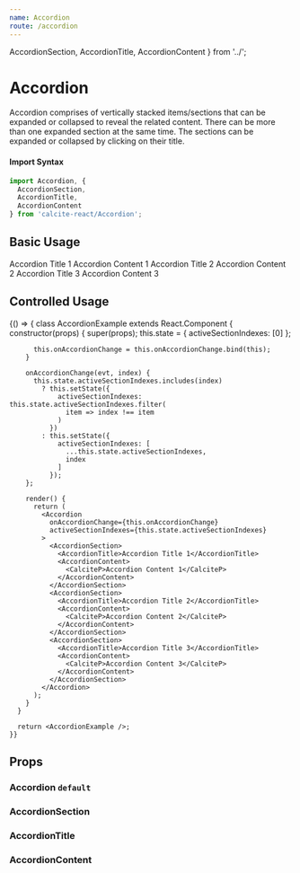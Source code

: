 ```yaml
---
name: Accordion
route: /accordion
---
```



  AccordionSection,
  AccordionTitle,
  AccordionContent
} from '../';

# Accordion

Accordion comprises of vertically stacked items/sections that can be expanded or
collapsed to reveal the related content. There can be more than one expanded
section at the same time. The sections can be expanded or collapsed by clicking
on their title.

#### Import Syntax

```js
import Accordion, {
  AccordionSection,
  AccordionTitle,
  AccordionContent
} from 'calcite-react/Accordion';
``` 

## Basic Usage

<Playground>
  <Accordion activeSectionIndexes={[0]}>
    <AccordionSection>
      <AccordionTitle>Accordion Title 1</AccordionTitle>
      <AccordionContent>
        <CalciteP>Accordion Content 1</CalciteP>
      </AccordionContent>
    </AccordionSection>
    <AccordionSection>
      <AccordionTitle>Accordion Title 2</AccordionTitle>
      <AccordionContent>
        <CalciteP>Accordion Content 2</CalciteP>
      </AccordionContent>
    </AccordionSection>
    <AccordionSection>
      <AccordionTitle>Accordion Title 3</AccordionTitle>
      <AccordionContent>
        <CalciteP>Accordion Content 3</CalciteP>
      </AccordionContent>
    </AccordionSection>
  </Accordion>
</Playground>

## Controlled Usage

<Playground>
  {() => {
      class AccordionExample extends React.Component {
        constructor(props) {
          super(props);
          this.state = {
            activeSectionIndexes: [0]
          };

          this.onAccordionChange = this.onAccordionChange.bind(this);
        }

        onAccordionChange(evt, index) {
          this.state.activeSectionIndexes.includes(index)
            ? this.setState({
                activeSectionIndexes: this.state.activeSectionIndexes.filter(
                  item => index !== item
                )
              })
            : this.setState({
                activeSectionIndexes: [
                  ...this.state.activeSectionIndexes,
                  index
                ]
              });
        };

        render() {
          return (
            <Accordion
              onAccordionChange={this.onAccordionChange}
              activeSectionIndexes={this.state.activeSectionIndexes}
            >
              <AccordionSection>
                <AccordionTitle>Accordion Title 1</AccordionTitle>
                <AccordionContent>
                  <CalciteP>Accordion Content 1</CalciteP>
                </AccordionContent>
              </AccordionSection>
              <AccordionSection>
                <AccordionTitle>Accordion Title 2</AccordionTitle>
                <AccordionContent>
                  <CalciteP>Accordion Content 2</CalciteP>
                </AccordionContent>
              </AccordionSection>
              <AccordionSection>
                <AccordionTitle>Accordion Title 3</AccordionTitle>
                <AccordionContent>
                  <CalciteP>Accordion Content 3</CalciteP>
                </AccordionContent>
              </AccordionSection>
            </Accordion>
          );
        }
      }

      return <AccordionExample />;
    }}

</Playground>

## Props

### Accordion `default`

<PropsTable of={Accordion} />

### AccordionSection

<PropsTable of={AccordionSection} />

### AccordionTitle

<PropsTable of={AccordionTitle} />

### AccordionContent

<PropsTable of={AccordionContent} />
